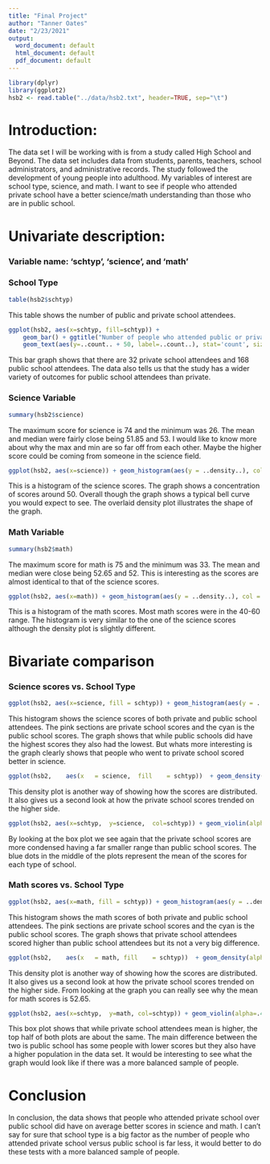 ---
title: "Final Project"
author: "Tanner Oates"
date: "2/23/2021"
output:
  word_document: default
  html_document: default
  pdf_document: default
---

```{r}
library(dplyr)
library(ggplot2)
hsb2 <- read.table("../data/hsb2.txt", header=TRUE, sep="\t")
```

# Introduction:

The data set I will be working with is from a study called High School and Beyond. The data set includes data from students, parents, teachers, school administrators, and administrative records. The study followed the development of young people into adulthood. My variables of interest are school type, science, and math. I want to see if people who attended private school have a better science/math understanding than those who are in public school.

# Univariate description:

### Variable name: 'schtyp', 'science', and 'math'

### School Type
```{r}
table(hsb2$schtyp)
```

This table shows the number of public and private school attendees.

```{r}
ggplot(hsb2, aes(x=schtyp, fill=schtyp)) + 
    geom_bar() + ggtitle("Number of people who attended public or private school") + 
    geom_text(aes(y=..count.. + 50, label=..count..), stat='count', size = 5) + scale_fill_manual(values=c("gray","black"))
```

This bar graph shows that there are 32 private school attendees and 168 public school attendees. The data also tells us that the study has a wider variety of outcomes for public school attendees than private.

### Science Variable
```{r}
summary(hsb2$science)
```

The maximum score for science is 74 and the minimum was 26. The mean and median were fairly close being
51.85 and 53. I would like to know more about why the max and min are so far off from each other. Maybe the higher score could be coming from someone in the science field.

```{r}
ggplot(hsb2, aes(x=science)) + geom_histogram(aes(y = ..density..), col = "orange", fill = "orange", bins= 25) + geom_density(col="black")+ ggtitle("Science Score Histogram")
```

This is a histogram of the science scores. The graph shows a concentration of scores around 50. Overall though the graph shows a typical bell curve you would expect to see. The overlaid density plot illustrates the shape of the graph.

### Math Variable
```{r}
summary(hsb2$math)
```

The maximum score for math is 75 and the minimum was 33. The mean and median were close being
52.65 and 52. This is interesting as the scores are almost identical to that of the science scores. 

```{r}
ggplot(hsb2, aes(x=math)) + geom_histogram(aes(y = ..density..), col = "green", fill = "green", bins= 25) + geom_density(col="black")+ ggtitle("Math Score Histogram")
```

This is a histogram of the math scores. Most math scores were in the 40-60 range. The histogram is very similar to the one of the science scores although the density plot is slightly different.

# Bivariate comparison

### Science scores vs. School Type

```{r}
ggplot(hsb2, aes(x=science, fill = schtyp)) + geom_histogram(aes(y = ..density..), bins= 25) + ggtitle("Science Score vs School Type Histogram")
```

This histogram shows the science scores of both private and public school attendees. The pink sections are private school scores and the cyan is the public school scores. The graph shows that while public schools did have the highest scores they also had the lowest. But whats more interesting is the graph clearly shows that people who went to private school scored better in science.

```{r}
ggplot(hsb2,	aes(x	= science,	fill	= schtyp))	+ geom_density(alpha=0.3) + ggtitle("Science Score vs School Type Density Plot")
```

This density plot is another way of showing how the scores are distributed. It also gives us a second look at how the private school scores trended on the higher side.

```{r}
ggplot(hsb2, aes(x=schtyp,	y=science,	col=schtyp)) + geom_violin(alpha=.4) + geom_boxplot(alpha=.4,	width=.2) + stat_summary(fun= "mean", geom= "point", size=3, pch= 18, color="blue") + ggtitle("Science Score vs School Type Violin Box Plot")
```

By looking at the box plot we see again that the private school scores are more condensed having a far smaller range than public school scores. The blue dots in the middle of the plots represent the mean of the scores for each type of school.

### Math scores vs. School Type

```{r}
ggplot(hsb2, aes(x=math, fill = schtyp)) + geom_histogram(aes(y = ..density..), bins= 25) + ggtitle("Math Score vs School Type Histogram")
```

This histogram shows the math scores of both private and public school attendees. The pink sections are private school scores and the cyan is the public school scores. The graph shows that private school attendees scored higher than public school attendees but its not a very big difference. 

```{r}
ggplot(hsb2,	aes(x	= math,	fill	= schtyp))	+ geom_density(alpha=0.3) + ggtitle("Math Score vs School Type Density Plot")
```

This density plot is another way of showing how the scores are distributed. It also gives us a second look at how the private school scores trended on the higher side. From looking at the graph you can really see why the mean for math scores is 52.65.

```{r}
ggplot(hsb2, aes(x=schtyp,	y=math,	col=schtyp)) + geom_violin(alpha=.4) + geom_boxplot(alpha=.4,	width=.2) + stat_summary(fun= "mean", geom= "point", size=3, pch= 18, color="blue") + ggtitle("Math Score vs School Type Violin Box Plot")
```

This box plot shows that while private school attendees mean is higher, the top half of both plots are about the same. The main difference between the two is public school has some people with lower scores but they also have a higher population in the data set. It would be interesting to see what the graph would look like if there was a more balanced sample of people.

# Conclusion

In conclusion, the data shows that people who attended private school over public school did have on average better scores in science and math. I can't say for sure that school type is a big factor as the number of people who attended private school versus public school is far less, it would better to do these tests with a more balanced sample of people.

